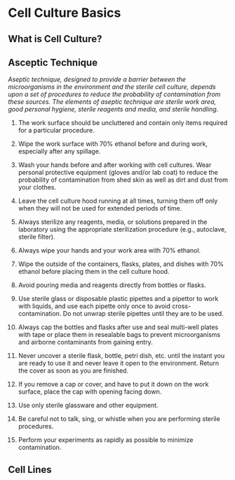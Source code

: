 # Cell Culture Basics

## What is Cell Culture?

## Asceptic Technique

_Aseptic technique, designed to provide a barrier between the microorganisms in the environment and
the sterile cell culture, depends upon a set of procedures to reduce the probability of contamination
from these sources. The elements of aseptic technique are sterile work area, good personal hygiene,
sterile reagents and media, and sterile handling._


1. The work surface should be uncluttered and contain only items required for a particular
procedure.

2. Wipe the work surface with 70% ethanol before and during work, especially after any spillage.

3. Wash your hands before and after working with cell cultures. Wear personal protective
equipment (gloves and/or lab coat) to reduce the probability of contamination from shed
skin as well as dirt and dust from your clothes.

4. Leave the cell culture hood running at all times, turning them off only when they will not be
used for extended periods of time.

5. Always sterilize any reagents, media, or solutions prepared in the laboratory using the
appropriate sterilization procedure (e.g., autoclave, sterile filter).

6. Always wipe your hands and your work area with 70% ethanol.

7. Wipe the outside of the containers, flasks, plates, and dishes with 70% ethanol before placing
them in the cell culture hood.

8. Avoid pouring media and reagents directly from bottles or flasks.

9. Use sterile glass or disposable plastic pipettes and a pipettor to work with liquids, and use
each pipette only once to avoid cross-contamination. Do not unwrap sterile pipettes until
they are to be used.

10. Always cap the bottles and flasks after use and seal multi-well plates with tape or place them
in resealable bags to prevent microorganisms and airborne contaminants from gaining entry.

11. Never uncover a sterile flask, bottle, petri dish, etc. until the instant you are ready to use it
and never leave it open to the environment. Return the cover as soon as you are finished.

12. If you remove a cap or cover, and have to put it down on the work surface, place the cap
with opening facing down.

13. Use only sterile glassware and other equipment.

14. Be careful not to talk, sing, or whistle when you are performing sterile procedures.

15.  Perform your experiments as rapidly as possible to minimize contamination.


## Cell Lines
